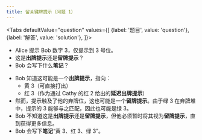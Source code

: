 ```yaml
---
title: 留关键牌提示（问题 1）
---
```



<BeginnersGuideProgress id="critical-save-question-1" />

<Tabs
  defaultValue="question"
  values={[
    {label: '题目', value: 'question'},
    {label: '解答', value: 'solution'},
  ]}>
<TabItem value="question">

- Alice 提示 Bob 数字 3，仅提示到 3 号位。
- 这是**出牌提示**还是**留牌提示**？
- Bob 会写下什么**笔记**？

</TabItem>
<TabItem value="solution">

- Bob 知道这可能是一个**出牌提示**，指向：
  - 黄 3（可直接打出）
  - 红 3（作为通过 Cathy 的红 2 给出的**延迟出牌提示**）
- 然而，提示触及了他的弃牌位，这也可能是一个**留牌提示**。由于绿 3 在弃牌堆中，提示的 3 能够与之匹配，因此也可能是绿 3。
- Bob 不知道这是**出牌提示**还是**留牌提示**，但他必须暂时将其视为**留牌提示**，直到获得更多信息。
- Bob 会写下**笔记**“黄 3、红 3、绿 3”。

</TabItem>
</Tabs>

<CriticalSaveQuestion1 />

